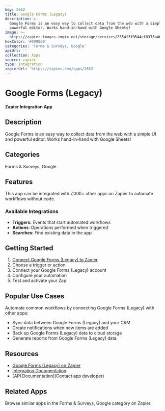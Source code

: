 ```yaml
---
key: 2662
title: Google Forms (Legacy)
description: >-
  Google Forms is an easy way to collect data from the web with a simple UI and
  powerful editor. Works hand-in-hand with Google Sheets!
image: >-
  https://zapier-images.imgix.net/storage/services/2554f3f9544cf8375a46f68b18de0e7d.png?auto=format%2Ccompress&ixlib=python-3.0.0&q=50
hexColor: '#000000'
categories: 'Forms & Surveys, Google'
apiUrl: ''
collection: Apps
source: zapier
type: Integration
zapierUrl: 'https://zapier.com/apps/2662'
---
```

# Google Forms (Legacy)

**Zapier Integration App**

## Description

Google Forms is an easy way to collect data from the web with a simple UI and powerful editor. Works hand-in-hand with Google Sheets!

## Categories

Forms & Surveys, Google

## Features

This app can be integrated with 7,000+ other apps on Zapier to automate workflows without code.

### Available Integrations

- **Triggers**: Events that start automated workflows
- **Actions**: Operations performed when triggered
- **Searches**: Find existing data in the app

## Getting Started

1. [Connect Google Forms (Legacy) to Zapier](https://zapier.com/apps/2662)
2. Choose a trigger or action
3. Connect your Google Forms (Legacy) account
4. Configure your automation
5. Test and activate your Zap

## Popular Use Cases

Automate common workflows by connecting Google Forms (Legacy) with other apps:

- Sync data between Google Forms (Legacy) and your CRM
- Create notifications when new items are added
- Back up Google Forms (Legacy) data to cloud storage
- Generate reports from Google Forms (Legacy) data

## Resources

- [Google Forms (Legacy) on Zapier](https://zapier.com/apps/2662)
- [Integration Documentation](https://zapier.com/apps/2662/integrations)
- [API Documentation](Contact app developer)

## Related Apps

Browse similar apps in the Forms & Surveys, Google category on Zapier.
